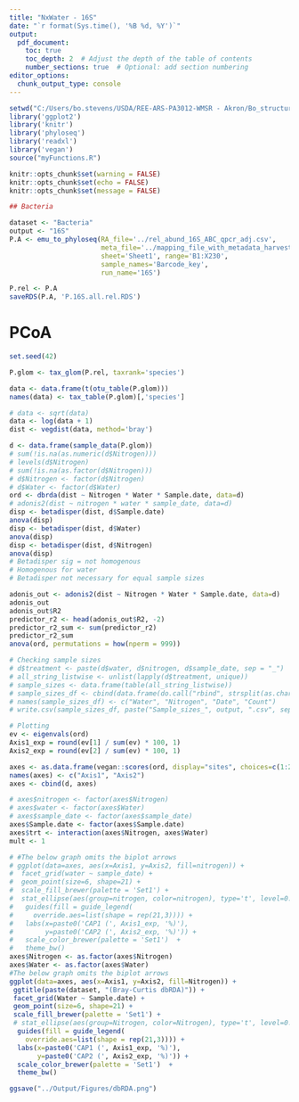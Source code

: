---
title: "NxWater - 16S"
date: "`r format(Sys.time(), '%B %d, %Y')`"
output: 
  pdf_document:
    toc: true
    toc_depth: 2  # Adjust the depth of the table of contents
    number_sections: true  # Optional: add section numbering
editor_options: 
  chunk_output_type: console
---


```{r, warning = F, echo = F, message = F, include = F}
setwd("C:/Users/bo.stevens/USDA/REE-ARS-PA3012-WMSR - Akron/Bo_structure/Bacterial manuscript/Code/nxwater_bacteria/Statistics")
library('ggplot2')
library('knitr')
library('phyloseq')
library('readxl')
library('vegan')
source("myFunctions.R")

knitr::opts_chunk$set(warning = FALSE)
knitr::opts_chunk$set(echo = FALSE)
knitr::opts_chunk$set(message = FALSE)
```


```{r import use custom emu_to_phyloseq function to create phyl, include = F}
## Bacteria

dataset <- "Bacteria"
output <- "16S"
P.A <- emu_to_phyloseq(RA_file='../rel_abund_16S_ABC_qpcr_adj.csv',
                       meta_file='../mapping_file_with_metadata_harvest_biomass_2022.csv',
                       sheet='Sheet1', range='B1:X230',
                       sample_names='Barcode_key',
                       run_name='16S')

P.rel <- P.A
saveRDS(P.A, 'P.16S.all.rel.RDS')

```


# PCoA
```{r}
set.seed(42)

P.glom <- tax_glom(P.rel, taxrank='species')

data <- data.frame(t(otu_table(P.glom)))
names(data) <- tax_table(P.glom)[,'species']

# data <- sqrt(data)
data <- log(data + 1)
dist <- vegdist(data, method='bray')

d <- data.frame(sample_data(P.glom))
# sum(!is.na(as.numeric(d$Nitrogen)))
# levels(d$Nitrogen)
# sum(!is.na(as.factor(d$Nitrogen)))
# d$Nitrogen <- factor(d$Nitrogen)
# d$Water <- factor(d$Water)
ord <- dbrda(dist ~ Nitrogen * Water * Sample.date, data=d)
# adonis2(dist ~ nitrogen * water * sample_date, data=d)
disp <- betadisper(dist, d$Sample.date)
anova(disp)
disp <- betadisper(dist, d$Water)
anova(disp)
disp <- betadisper(dist, d$Nitrogen)
anova(disp)
# Betadisper sig = not homogenous
# Homogenous for water
# Betadisper not necessary for equal sample sizes

adonis_out <- adonis2(dist ~ Nitrogen * Water * Sample.date, data=d)
adonis_out
adonis_out$R2
predictor_r2 <- head(adonis_out$R2, -2)
predictor_r2_sum <- sum(predictor_r2)
predictor_r2_sum
anova(ord, permutations = how(nperm = 999))

# Checking sample sizes
# d$treatment <- paste(d$water, d$nitrogen, d$sample_date, sep = "_")
# all_string_listwise <- unlist(lapply(d$treatment, unique))
# sample_sizes <- data.frame(table(all_string_listwise))
# sample_sizes_df <- cbind(data.frame(do.call("rbind", strsplit(as.character(sample_sizes$all_string_listwise), "_", fixed = TRUE))), sample_sizes$Freq)
# names(sample_sizes_df) <- c("Water", "Nitrogen", "Date", "Count")
# write.csv(sample_sizes_df, paste("Sample_sizes_", output, ".csv", sep = ""))

# Plotting
ev <- eigenvals(ord)
Axis1_exp = round(ev[1] / sum(ev) * 100, 1)
Axis2_exp = round(ev[2] / sum(ev) * 100, 1)

axes <- as.data.frame(vegan::scores(ord, display="sites", choices=c(1:2)))
names(axes) <- c("Axis1", "Axis2")
axes <- cbind(d, axes) 

# axes$nitrogen <- factor(axes$Nitrogen)
# axes$water <- factor(axes$Water)
# axes$sample_date <- factor(axes$sample_date)
axes$Sample.date <- factor(axes$Sample.date)
axes$trt <- interaction(axes$Nitrogen, axes$Water)
mult <- 1

# #The below graph omits the biplot arrows
# ggplot(data=axes, aes(x=Axis1, y=Axis2, fill=nitrogen)) +
#  facet_grid(water ~ sample_date) +
#  geom_point(size=6, shape=21) +
#  scale_fill_brewer(palette = 'Set1') +
#  stat_ellipse(aes(group=nitrogen, color=nitrogen), type='t', level=0.95) +
#   guides(fill = guide_legend(
#     override.aes=list(shape = rep(21,3)))) +
#   labs(x=paste0('CAP1 (', Axis1_exp, '%)'), 
#        y=paste0('CAP2 (', Axis2_exp, '%)')) +
#   scale_color_brewer(palette = 'Set1')  +
#   theme_bw()
axes$Nitrogen <- as.factor(axes$Nitrogen)
axes$Water <- as.factor(axes$Water)
#The below graph omits the biplot arrows
ggplot(data=axes, aes(x=Axis1, y=Axis2, fill=Nitrogen)) +
 ggtitle(paste(dataset, "(Bray-Curtis dbRDA)")) +
 facet_grid(Water ~ Sample.date) +
 geom_point(size=6, shape=21) +
 scale_fill_brewer(palette = 'Set1') +
 # stat_ellipse(aes(group=Nitrogen, color=Nitrogen), type='t', level=0.95) +
  guides(fill = guide_legend(
    override.aes=list(shape = rep(21,3)))) +
  labs(x=paste0('CAP1 (', Axis1_exp, '%)'), 
       y=paste0('CAP2 (', Axis2_exp, '%)')) +
  scale_color_brewer(palette = 'Set1')  +
  theme_bw()

ggsave("../Output/Figures/dbRDA.png")
```